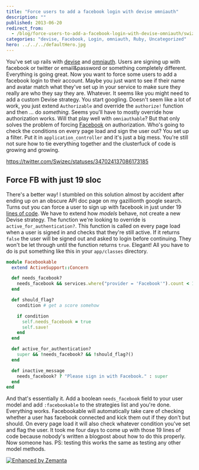 ```yaml
---
title: "Force users to add a facebook login with devise omniauth"
description: ""
published: 2013-06-20
redirect_from:
  - /blog/force-users-to-add-a-facebook-login-with-devise-omniauth/swizec/6250
categories: "devise, Facebook, Login, omniauth, Ruby, Uncategorized"
hero: ../../../defaultHero.jpg
---
```


You've set up rails with [devise](https://github.com/plataformatec/devise) and [omniauth](http://www.omniauth.org/). Users are signing up with facebook or twitter or email&password or something completely different. Everything is going great. Now you want to force some users to add a facebook login to their account. Maybe you just want to see if their name and avatar match what they've set up in your service to make sure they really are who they say they are. Whatever. It seems like you might need to add a custom Devise strategy. You start googling. Doesn't seem like a lot of work, you just extend `Authorizable` and override the `authorize!` function and then ... do _something_. Seems you'll have to mostly override how authorization works. Will that play well with `omniauthable`? But that only solves the problem of forcing [Facebook](http://en.wikipedia.org/wiki/Facebook "Facebook") on authorization. Who's going to check the conditions on every page load and sign the user out? You set up a filter. Put it in `application_controller` and it's just a big mess. You're still not sure how to tie everything together and the clusterfuck of code is growing and growing.

https://twitter.com/Swizec/statuses/347024137086173185

## Force FB with just 19 sloc

There's a better way! I stumbled on this solution almost by accident after ending up on an obscure API doc page on my gazillionth google search. Turns out you can force a user to sign up with facebook in just under 19 [lines of code](http://en.wikipedia.org/wiki/Source_lines_of_code "Source lines of code"). We have to extend how _models_ behave, not create a new Devise strategy. The function we're looking to override is `active_for_authentication?`. This function is called on every page load when a user is signed in and checks that they're still active. If it returns `false` the user will be signed out and asked to login before continuing. They won't be let through until the function returns `true`. Elegant! All you have to do is put something like this in your `app/classes` directory.

```ruby
module Facebookable
  extend ActiveSupport::Concern

  def needs_facebook?
    needs_facebook && services.where("provider = 'Facebook'").count < 1
  end

  def should_flag?
    condition # get a score somehow

    if condition
      self.needs_facebook = true
      self.save!
    end
  end

  def active_for_authentication?
    super && !needs_facebook? && !should_flag?()
  end

  def inactive_message
    needs_facebook? ? "Please sign in with Facebook." : super
  end
end
```

And that's essentially it. Add a boolean `needs_facebook` field to your user model and add `:facebookable` to the strategies list and you're done. Everything works. Facebookable will automatically take care of checking whether a user has facebook connected and kick them out if they don't but should. On every page load it will also check whatever condition you've set and flag the user. It took me four days to come up with those 19 lines of code because nobody's written a blogpost about how to do this properly. Now someone has. PS: testing this works the same as testing any other model methods.

[![Enhanced by Zemanta](http://img.zemanta.com/zemified_e.png?x-id=98e2b5a1-87ba-4afc-b043-b54b490c314d)](http://www.zemanta.com/?px "Enhanced by Zemanta")
